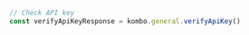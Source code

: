 ```typescript index.ts
// Check API key
const verifyApiKeyResponse = kombo.general.verifyApiKey()
```